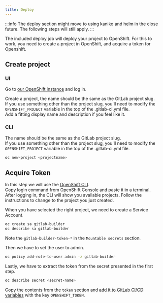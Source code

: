 ```yaml
---
title: Deploy
---
```


:::info
The deploy section might move to using kaniko and helm in the close future.
The following steps will still apply.
:::

The included deploy job will deploy your project to OpenShift. For this to work, you need to create a project in OpenShift, and acquire a token for Openshift.

## Create project

### UI

Go to [our OpenShift instance](https://openshift.intility.no:8443/) and log in.

Create a project, the name should be the same as the GitLab project slug.  
If you use something other than the project slug, you'll need to modify the `OPENSHIFT_PROJECT` variable in the top of the .gitlab-ci.yml file.  
Add a fitting display name and description if you feel like it.

### CLI

The name should be the same as the GitLab project slug.  
If you use something other than the project slug, you'll need to modify the `OPENSHIFT_PROJECT` variable in the top of the .gitlab-ci.yml file.
```bash
oc new-project <projectname>
```

## Acquire Token

In this step we will use the [OpenShift CLI](https://docs.openshift.com/container-platform/3.11/cli_reference/get_started_cli.html).  
Copy login command from OpenShift Console and paste it in a terminal.  
After logging in, the CLI will show you available projects. Follow the instructions to change to the project you just created.

When you have selected the right project, we need to create a Service Account.
```bash
oc create sa gitlab-builder
oc describe sa gitlab-builder
```
Note the `gitlab-builder-token-*` in the `Mountable secrets` section.

Then we have to set the user to admin.  
```bash
oc policy add-role-to-user admin -z gitlab-builder
```

Lastly, we have to extract the token from the secret presented in the first step.
```bash
oc describe secret <secret-name>
```
Copy the contents from the `token` section and [add it to GitLab CI/CD variables](/configuration/gitlab#adding-cicd-variables) with the key `OPENSHIFT_TOKEN`.
